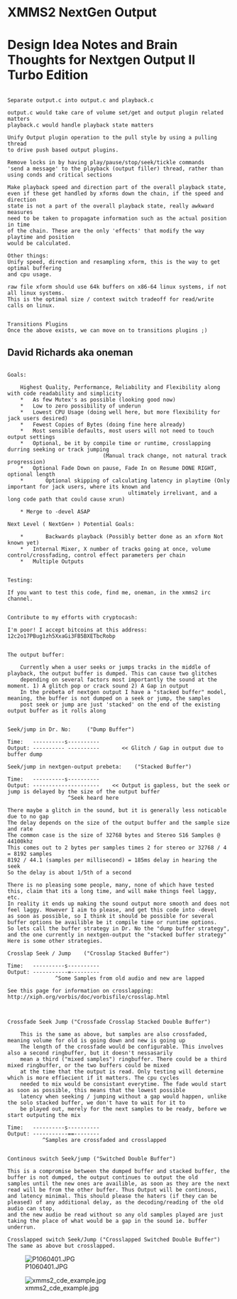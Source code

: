 = XMMS2 NextGen Output =

=Design Idea Notes and Brain Thoughts for Nextgen Output II Turbo Edition=

<pre>

Separate output.c into output.c and playback.c

output.c would take care of volume set/get and output plugin related matters
playback.c would handle playback state matters

Unify Output plugin operation to the pull style by using a pulling thread
to drive push based output plugins.

Remove locks in by having play/pause/stop/seek/tickle commands
'send a message' to the playback (output filler) thread, rather than
using conds and critical sections

Make playback speed and direction part of the overall playback state,
even if these get handled by xforms down the chain, if the speed and direction
state is not a part of the overall playback state, really awkward measures
need to be taken to propagate information such as the actual position in time
of the chain. These are the only 'effects' that modify the way playtime and position
would be calculated.

Other things:
Unify speed, direction and resampling xform, this is the way to get optimal buffering
and cpu usage.

raw file xform should use 64k buffers on x86-64 linux systems, if not all linux systems. 
This is the optimal size / context switch tradeoff for read/write calls on linux.


Transitions Plugins
Once the above exists, we can move on to transitions plugins ;)

</pre>

== David Richards aka oneman ==

<pre>

Goals:

	Highest Quality, Performance, Reliability and Flexibility along with code readability and simplicity
	*	As few Mutex's as possible (looking good now)
	*	Low to zero possibility of underun
	*	Lowest CPU Usage (doing well here, but more flexibility for jack users desired)
	*	Fewest Copies of Bytes (doing fine here already)
	*	Most sensible defaults, most users will not need to touch output settings
	*	Optional, be it by compile time or runtime, crosslapping durring seeking or track jumping 
						      (Manual track change, not natural track progression)
	*	Optional Fade Down on pause, Fade In on Resume DONE RIGHT, optional length
	*       Optional skipping of calculating latency in playtime (Only important for jack users, where its known and
								      ultimately irrelivant, and a long code path that could cause xrun)

	* Merge to -devel ASAP

Next Level ( NextGen+ ) Potential Goals: 

	*       Backwards playback (Possibly better done as an xform Not known yet)
	*	Internal Mixer, X number of tracks going at once, volume control/crossfading, control effect parameters per chain
	*	Multiple Outputs 


Testing:

If you want to test this code, find me, oneman, in the xmms2 irc channel.


Contribute to my efforts with cryptocash:

I'm poor! I accept bitcoins at this address: 12c2o17PBug1zh5XxaGi3FB5BXETbcRobp


The output buffer:

	Currently when a user seeks or jumps tracks in the middle of playback, the output buffer is dumped. This can cause two glitches
	depending on several factors most importantly the sound at the moment. 1) A glitch pop or crack sound 2) A Gap in output
	In the prebeta of nextgen output I have a "stacked buffer" model, meaning, the buffer is not dumped on a seek or jump, the samples
	post seek or jump are just 'stacked' on the end of the existing output buffer as it rolls along 

	
Seek/jump in Dr. No:     ("Dump Buffer")

Time:   ----------s----------
Output: ---------- ----------       << Glitch / Gap in output due to buffer dump

Seek/jump in nextgen-output prebeta:	("Stacked Buffer")

Time:   ----------s----------
Output: ---------------------	 << Output is gapless, but the seek or jump is delayed by the size of the output buffer
                   ^Seek heard here

There maybe a glitch in the sound, but it is generally less noticable due to no gap
The delay depends on the size of the output buffer and the sample size and rate
The common case is the size of 32768 bytes and Stereo S16 Samples @ 44100khz
This comes out to 2 bytes per samples times 2 for stereo or 32768 / 4 = 8192 samples
8192 / 44.1 (samples per millisecond) = 185ms delay in hearing the seek 
So the delay is about 1/5th of a second

There is no pleasing some people, many, none of which have tested this, claim that its a long time, and will make things feel laggy, etc.
In reality it ends up making the sound output more smooth and does not feel laggy. However I aim to please, and get this code into -devel
as soon as possible, so I think it should be possible for several buffer options be availible be it compile time or runtime options.
So lets call the buffer strategy in Dr. No the "dump buffer strategy", and the one currently in nextgen-output the "stacked buffer strategy"
Here is some other strategies. 

Crosslap Seek / Jump	("Crosslap Stacked Buffer")

Time:   ----------s----------
Output: -----------=---------
	           ^Some Samples from old audio and new are lapped
 
See this page for information on crosslapping: http://xiph.org/vorbis/doc/vorbisfile/crosslap.html



Crossfade Seek Jump ("Crossfade Crosslap Stacked Double Buffer")

	This is the same as above, but samples are also crossfaded, meaning volume for old is going down and new is going up
	The length of the crossfade would be configurable. This involves also a second ringbuffer, but it doesn't nessasarily
	mean a third ("mixed samples") ringbuffer. There could be a third mixed ringbuffer, or the two buffers could be mixed
	at the time that the output is read. Only testing will determine which is more effiecient if it matters. The cpu cycles
	needed to mix would be consistant everytime. The fade would start as soon as possible, this means that the lowest possible
	latency when seeking / jumping without a gap would happen, unlike the solo stacked buffer, we don't have to wait for it to
	be played out, merely for the next samples to be ready, before we start outputing the mix

Time:   ----------s----------
Output: -----------==--------
		   ^Samples are crossfaded and crosslapped


Continous switch Seek/jump ("Switched Double Buffer")

This is a compromise between the dumped buffer and stacked buffer, the buffer is not dumped, the output continues to output the old
samples until the new ones are availible, as soon as they are the next read will be from the other buffer. Thus Output will be continous,
and latency minimal. This should please the haters (if they can be pleased) of any additional delay, as the decoding/reading of the old audio can stop,
and the new audio be read without so any old samples played are just taking the place of what would be a gap in the sound ie. buffer underrun.

Crosslapped switch Seek/Jump ("Crosslapped Switched Double Buffer")
The same as above but crosslapped.

</pre>


[[File:P1060401.JPG]]


[[File:xmms2_cde_example.jpg]]